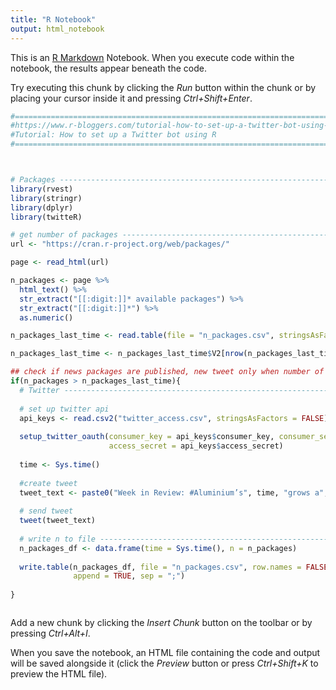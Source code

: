 ```yaml
---
title: "R Notebook"
output: html_notebook
---
```


This is an [R Markdown](http://rmarkdown.rstudio.com) Notebook. When you execute code within the notebook, the results appear beneath the code. 

Try executing this chunk by clicking the *Run* button within the chunk or by placing your cursor inside it and pressing *Ctrl+Shift+Enter*. 

```r
#=========================================================================
#https://www.r-bloggers.com/tutorial-how-to-set-up-a-twitter-bot-using-r/
#Tutorial: How to set up a Twitter bot using R
#=========================================================================



# Packages ----------------------------------------------------------------
library(rvest)
library(stringr)
library(dplyr)
library(twitteR)

# get number of packages --------------------------------------------------
url <- "https://cran.r-project.org/web/packages/"

page <- read_html(url)

n_packages <- page %>%
  html_text() %>%
  str_extract("[[:digit:]]* available packages") %>%
  str_extract("[[:digit:]]*") %>%
  as.numeric()

n_packages_last_time <- read.table(file = "n_packages.csv", stringsAsFactors = F, sep = ";")

n_packages_last_time <- n_packages_last_time$V2[nrow(n_packages_last_time)]

## check if news packages are published, new tweet only when number of packages changed
if(n_packages > n_packages_last_time){
  # Twitter -----------------------------------------------------------------
  
  # set up twitter api
  api_keys <- read.csv2("twitter_access.csv", stringsAsFactors = FALSE)
  
  setup_twitter_oauth(consumer_key = api_keys$consumer_key, consumer_secret = api_keys$consumer_secret, access_token = api_keys$access_token,
                      access_secret = api_keys$access_secret)
  
  time <- Sys.time()
  
  #create tweet
  tweet_text <- paste0("Week in Review: #Aluminium’s", time, "grows a", n_packages, " stronger ")
  
  # send tweet
  tweet(tweet_text)
  
  # write n to file ---------------------------------------------------------
  n_packages_df <- data.frame(time = Sys.time(), n = n_packages)
  
  write.table(n_packages_df, file = "n_packages.csv", row.names = FALSE,col.names = FALSE,
              append = TRUE, sep = ";")
  
}



```

Add a new chunk by clicking the *Insert Chunk* button on the toolbar or by pressing *Ctrl+Alt+I*.

When you save the notebook, an HTML file containing the code and output will be saved alongside it (click the *Preview* button or press *Ctrl+Shift+K* to preview the HTML file).
